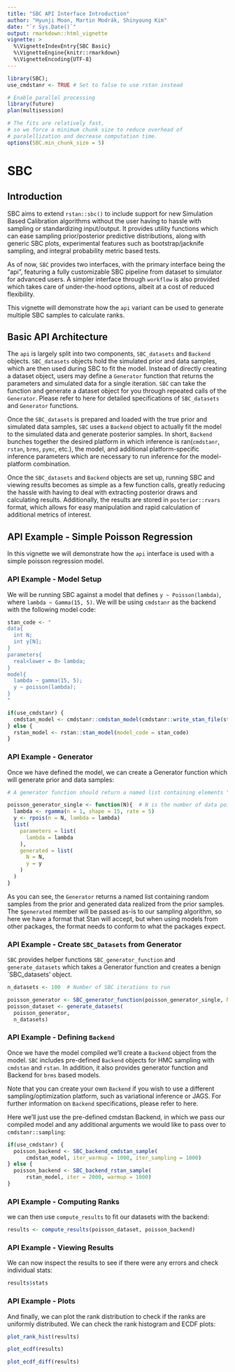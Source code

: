 ```yaml
---
title: "SBC API Interface Introduction"
author: "Hyunji Moon, Martin Modrák, Shinyoung Kim"
date: "`r Sys.Date()`"
output: rmarkdown::html_vignette
vignette: >
  %\VignetteIndexEntry{SBC Basic}
  %\VignetteEngine{knitr::rmarkdown}
  %\VignetteEncoding{UTF-8}
---
```

```r
library(SBC);
use_cmdstanr <- TRUE # Set to false to use rstan instead

# Enable parallel processing
library(future)
plan(multisession)

# The fits are relatively fast,
# so we force a minimum chunk size to reduce overhead of
# paralellization and decrease computation time.
options(SBC.min_chunk_size = 5)


```
# SBC
## Introduction
SBC aims to extend `rstan::sbc()` to include support for new Simulation Based Calibration algorithms without the user having to hassle with
sampling or standardizing input/output. It provides utility functions which can ease sampling prior/posterior predictive distributions, along with
generic SBC plots, experimental features such as bootstrap/jacknife sampling, and integral probability metric based tests. 

As of now, `SBC` provides two interfaces, with the primary interface being the "api", featuring a fully customizable SBC pipeline from dataset to simulator for advanced users. A simpler interface through `workflow` is also provided which takes care of under-the-hood options, albeit at a cost of reduced flexibility.

This vignette will demonstrate how the `api` variant can be used to generate multiple SBC samples to calculate ranks.

## Basic API Architecture

The `api` is largely split into two components, `SBC_datasets` and `Backend` objects. `SBC_datasets` objects hold the simulated prior and data samples, which are then used during SBC to fit the model. Instead of directly creating a dataset object, users may define a `Generator` function that returns the parameters and simulated data for a single iteration. `SBC` can take the function and generate a dataset object for you through repeated calls of the `Generator`. Please refer to here for detailed specifications of `SBC_datasets` and `Generator` functions.

Once the `SBC_datasets` is prepared and loaded with the true prior and simulated data samples, `SBC` uses a `Backend` object to actually fit the model to the simulated data and generate posterior samples. In short, `Backend` bunches together the desired platform in which inference is ran(`cmdstanr`, `rstan`, `brms`, `pymc`, etc.), the model, and additional platform-specific inference parameters which are necessary to run inference for the model-platform combination.

Once the `SBC_datasets` and `Backend` objects are set up, running SBC and viewing results becomes as simple as a few function calls, greatly reducing the hassle with having to deal with extracting posterior draws and calculating results. Additionally, the results are stored in `posterior::rvars` format, which allows for easy manipulation and rapid calculation of additional metrics of interest.

## API Example - Simple Poisson Regression
In this vignette we will demonstrate how the `api` interface is used with a simple poisson regression model.

### API Example - Model Setup
We will be running SBC against a model that defines `y ~ Poisson(lambda)`, where `lambda ~ Gamma(15, 5)`. We will be using `cmdstanr` as the backend with the following model code:

```r
stan_code <- "
data{
  int N;
  int y[N];
}
parameters{
  real<lower = 0> lambda;
}
model{
  lambda ~ gamma(15, 5);
  y ~ poisson(lambda);
}
"

if(use_cmdstanr) {
  cmdstan_model <- cmdstanr::cmdstan_model(cmdstanr::write_stan_file(stan_code))
} else {
  rstan_model <- rstan::stan_model(model_code = stan_code)
}

```

### API Example - Generator

Once we have defined the model, we can create a Generator function which will generate prior and data samples:

```r
# A generator function should return a named list containing elements "parameters" and "generated"

poisson_generator_single <- function(N){  # N is the number of data points we are generating
  lambda <- rgamma(n = 1, shape = 15, rate = 5)
  y <- rpois(n = N, lambda = lambda)
  list(
    parameters = list(
      lambda = lambda
    ),
    generated = list(
      N = N,
      y = y
    )
  )
}
```

As you can see, the `Generator` returns a named list containing random samples from the prior and generated data realized from the prior samples.
The `$generated` member will be passed as-is to our sampling algorithm, so here we have a format that Stan will accept, but when using models from other
packages, the format needs to conform to what the packages expect.

### API Example - Create `SBC_Datasets` from Generator

`SBC` provides helper functions `SBC_generator_function` and `generate_datasets` which takes a Generator function and creates a benign `SBC_datasets' object. 

```r
n_datasets <- 100  # Number of SBC iterations to run

poisson_generator <- SBC_generator_function(poisson_generator_single, N = 40)
poisson_dataset <- generate_datasets(
  poisson_generator, 
  n_datasets)
```

### API Example - Defining `Backend`

Once we have the model compiled we'll create a `Backend` object from the model. `SBC` includes pre-defined `Backend` objects for HMC sampling with `cmdstan` and `rstan`. In addition, it also provides generator function and Backend for `brms` based models. 

Note that you can create your own `Backend` if you wish to use a different sampling/optimization platform, such as variational inference or JAGS. For further information on `Backend` specifications, please refer to here.

Here we'll just use the pre-defined cmdstan Backend, in which we pass our compiled model and any additional arguments we would like to pass over to `cmdstanr::sampling`:

```r
if(use_cmdstanr) {
  poisson_backend <- SBC_backend_cmdstan_sample(
      cmdstan_model, iter_warmup = 1000, iter_sampling = 1000)
} else {
  poisson_backend <- SBC_backend_rstan_sample(
      rstan_model, iter = 2000, warmup = 1000)
}
```

### API Example - Computing Ranks

we can then use `compute_results` to fit our datasets with the backend:

```r
results <- compute_results(poisson_dataset, poisson_backend)
```

### API Example - Viewing Results

We can now inspect the results to see if there were any errors and check individual stats:

```r
results$stats
```
### API Example - Plots
And finally, we can plot the rank distribution to check if the ranks are uniformly distributed. We can check the rank histogram and ECDF plots:

```r
plot_rank_hist(results)
```

```r
plot_ecdf(results)
```
```r
plot_ecdf_diff(results)
```
